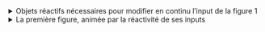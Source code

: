 <!-----------------
Objets temporaires
------------------>

<details>

<summary>
Objets réactifs nécessaires pour modifier en continu l'input de la figure 1
</summary>

```ojs
message = {
  const class_to_use = (scrubber_participants < end_count - 100) ? "blurred-element" : "underline-big";

  const message_to_print = `
  En fin d'année, <span class = "${class_to_use}" >${end_count}</span> personnes étaient membres de la liste de diffusion 🚀🚀.
  `

  return message_to_print
}
```

```ojs
numbers2 = {
  const startValue = start_count;
  const endValue = end_count;

  const numbers = Array.from({ length: endValue - startValue + 1 }, (_, i) => i + startValue);
  return numbers
}
```


```ojs
current_bar = {
  const startValue = 0;
  const endValue = scrubber_participants;

  const numbers = Array.from({ length: endValue - startValue + 1 }, (_, i) => i + startValue) ;
  return numbers

}
```


<!---------
scrubber
---------->

```ojs
//| echo: false
viewof scrubber_participants = Scrubber(numbers2, {loopDelay: 4000, initial: start_count})
```

</details>

<!------------ 
figure
------------->

<details>

<summary>
La première figure, animée par la réactivité de ses inputs
</summary>


```ojs
plot_bar_participants = Plot.plot({
  height: 40,
  marginLeft: 60,
  x: {label: "Frequency →", domain: [336, 552]},
  y: {label: null},
  color: {
    scheme: "ylorrd",
    domain: [236, scrubber_participants] 
    },
  marks: [
    Plot.barX(current_bar, {x: 1, inset: 0.5, fill: (d) => d}),    //<1>
  ]
})
```
1. Elément réactif

</details>